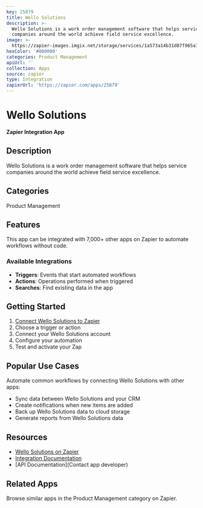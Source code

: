 ```yaml
---
key: 25879
title: Wello Solutions
description: >-
  Wello Solutions is a work order management software that helps service
  companies around the world achieve field service excellence.
image: >-
  https://zapier-images.imgix.net/storage/services/1a573a14b31d07f965a78fe70b4e0abc.png?auto=format%2Ccompress&ixlib=python-3.0.0&q=50
hexColor: '#000000'
categories: Product Management
apiUrl: ''
collection: Apps
source: zapier
type: Integration
zapierUrl: 'https://zapier.com/apps/25879'
---
```

# Wello Solutions

**Zapier Integration App**

## Description

Wello Solutions is a work order management software that helps service companies around the world achieve field service excellence.

## Categories

Product Management

## Features

This app can be integrated with 7,000+ other apps on Zapier to automate workflows without code.

### Available Integrations

- **Triggers**: Events that start automated workflows
- **Actions**: Operations performed when triggered
- **Searches**: Find existing data in the app

## Getting Started

1. [Connect Wello Solutions to Zapier](https://zapier.com/apps/25879)
2. Choose a trigger or action
3. Connect your Wello Solutions account
4. Configure your automation
5. Test and activate your Zap

## Popular Use Cases

Automate common workflows by connecting Wello Solutions with other apps:

- Sync data between Wello Solutions and your CRM
- Create notifications when new items are added
- Back up Wello Solutions data to cloud storage
- Generate reports from Wello Solutions data

## Resources

- [Wello Solutions on Zapier](https://zapier.com/apps/25879)
- [Integration Documentation](https://zapier.com/apps/25879/integrations)
- [API Documentation](Contact app developer)

## Related Apps

Browse similar apps in the Product Management category on Zapier.
